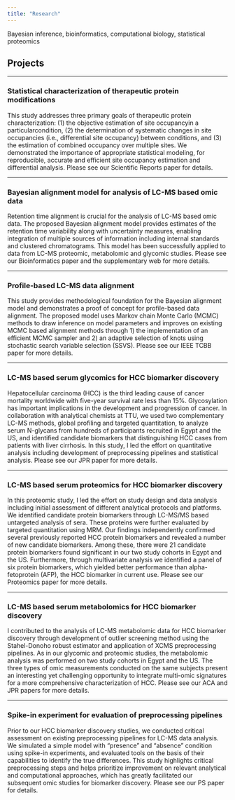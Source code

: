 ```yaml
---
title: "Research"
---
```


Bayesian inference, bioinformatics, computational biology, statistical proteomics

## Projects

---

### Statistical characterization of therapeutic protein modifications

This study addresses three primary goals of therapeutic protein characterization: (1) the objective estimation of site occupancyin a particularcondition, (2) the determination of systematic changes in site occupancies (i.e., differential site occupancy) between conditions, and (3) the estimation of combined occupancy over multiple sites. We demonstrated the importance of appropriate statistical modeling, for reproducible, accurate and efficient site occupancy estimation and differential analysis. Please see our Scientific Reports paper for details.

---

### Bayesian alignment model for analysis of LC-MS based omic data

Retention time alignment is crucial for the analysis of LC-MS based omic data. The proposed Bayesian alignment model provides estimates of the retention time variability along with uncertainty measures, enabling integration of multiple sources of information including internal standards and clustered chromatograms. This model has been successfully applied to data from LC-MS proteomic, metabolomic and glycomic studies. Please see our Bioinformatics paper and the supplementary web for more details. 

---

### Profile-based LC-MS data alignment 

This study provides methodological foundation for the Bayesian alignment model and demonstrates a proof of concept for profile-based data alignment. The proposed model uses Markov chain Monte Carlo (MCMC) methods to draw inference on model parameters and improves on existing MCMC based alignment methods through 1) the implementation of an efficient MCMC sampler and 2) an adaptive selection of knots using stochastic search variable selection (SSVS). Please see our IEEE TCBB paper for more details.

---

### LC-MS based serum glycomics for HCC biomarker discovery


Hepatocellular carcinoma (HCC) is the third leading cause of cancer mortality worldwide with five-year survival rate less than 15%. Glycosylation has important implications in the development and progression of cancer. In collaboration with analytical chemists at TTU, we used two complementary LC-MS methods, global profiling and targeted quantitation, to analyze serum N-glycans from hundreds of participants recruited in Egypt and the US, and identified candidate biomarkers that distinguishing HCC cases from patients with liver cirrhosis. In this study, I led the effort on quantitative analysis including development of preprocessing pipelines and statistical analysis. Please see our JPR paper for more details.

---

### LC-MS based serum proteomics for HCC biomarker discovery

In this proteomic study, I led the effort on study design and data analysis including initial assessment of different analytical protocols and platforms. We identified candidate protein biomarkers through LC-MS/MS based untargeted analysis of sera. These proteins were further evaluated by targeted quantitation using MRM. Our findings independently confirmed several previously reported HCC protein biomarkers and revealed a number of new candidate biomarkers. Among these, there were 21 candidate protein biomarkers found significant in our two study cohorts in Egypt and the US. Furthermore, through multivariate analysis we identified a panel of six protein biomarkers, which yielded better performance than alpha-fetoprotein (AFP), the HCC biomarker in current use. Please see our Proteomics paper for more details.

---

### LC-MS based serum metabolomics for HCC biomarker discovery


I contributed to the analysis of LC-MS metabolomic data for HCC biomarker discovery through development of outlier screening method using the Stahel-Donoho robust estimator and application of XCMS preprocessing pipelines. As in our glycomic and proteomic studies, the metabolomic analysis was performed on two study cohorts in Egypt and the US. The three types of omic measurements conducted on the same subjects present an interesting yet challenging opportunity to integrate multi-omic signatures for a more comprehensive characterization of HCC. Please see our ACA and JPR papers for more details. 

---

### Spike-in experiment for evaluation of preprocessing pipelines

Prior to our HCC biomarker discovery studies, we conducted critical assessment on existing preprocessing pipelines for LC-MS data analysis. We simulated a simple model with "presence" and "absence" condition using spike-in experiments, and evaluated tools on the basis of their capabilities to identify the true differences. This study highlights critical preprocessing steps and helps prioritize improvement on relevant analytical and computational approaches, which has greatly facilitated our subsequent omic studies for biomarker discovery. Please see our PS paper for details.

